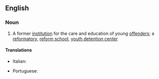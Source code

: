 ==English==

===Noun===
{{wikipedia|Approved School}}
{{en-noun}}

# {{lb|en|British}} A former [[institution]] for the care and education of young [[offender]]s; a [[reformatory]], [[reform school]], [[youth detention center]]

====Translations====
{{trans-top|reformatory}}
* Italian: {{t|it|riformatorio|m}}
{{trans-mid}}
* Portuguese: {{t|pt|reformatório|m}}
{{trans-bottom}}